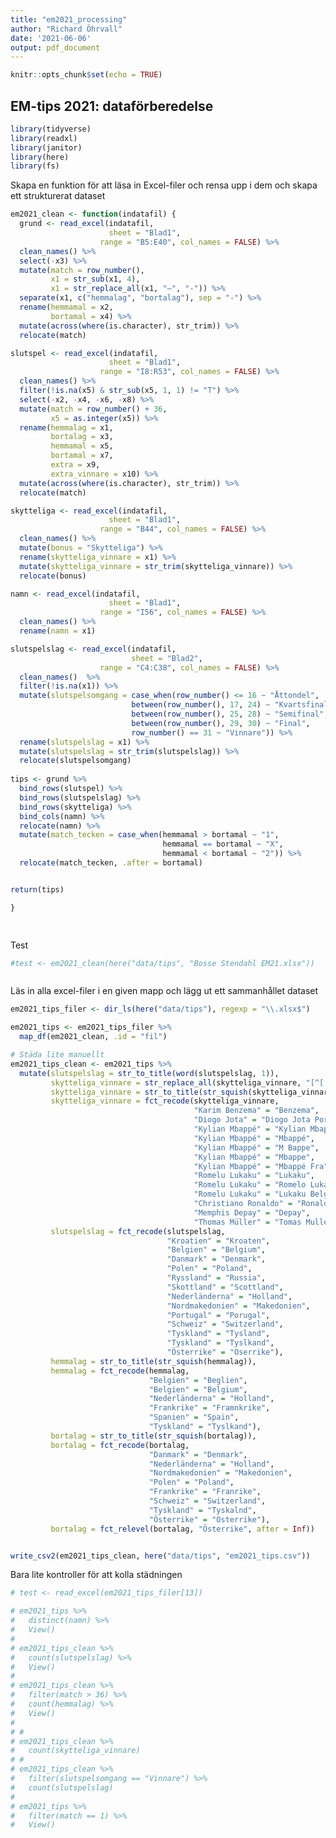 ```yaml
---
title: "em2021_processing"
author: "Richard Öhrvall"
date: '2021-06-06'
output: pdf_document
---
```


```r
knitr::opts_chunk$set(echo = TRUE)
```

## EM-tips 2021: dataförberedelse

```r
library(tidyverse)
library(readxl)
library(janitor)
library(here)
library(fs)

```


Skapa en funktion för att läsa in Excel-filer och rensa upp i dem och skapa ett strukturerat dataset

```r

em2021_clean <- function(indatafil) {
  grund <- read_excel(indatafil,
                      sheet = "Blad1",
                    range = "B5:E40", col_names = FALSE) %>% 
  clean_names() %>% 
  select(-x3) %>% 
  mutate(match = row_number(),
         x1 = str_sub(x1, 4),
         x1 = str_replace_all(x1, "–", "-")) %>% 
  separate(x1, c("hemmalag", "bortalag"), sep = "-") %>% 
  rename(hemmamal = x2,
         bortamal = x4) %>% 
  mutate(across(where(is.character), str_trim)) %>%
  relocate(match)

slutspel <- read_excel(indatafil,
                      sheet = "Blad1",
                    range = "I8:R53", col_names = FALSE) %>% 
  clean_names() %>% 
  filter(!is.na(x5) & str_sub(x5, 1, 1) != "T") %>% 
  select(-x2, -x4, -x6, -x8) %>% 
  mutate(match = row_number() + 36,
         x5 = as.integer(x5)) %>% 
  rename(hemmalag = x1,
         bortalag = x3,
         hemmamal = x5,
         bortamal = x7,
         extra = x9,
         extra_vinnare = x10) %>% 
  mutate(across(where(is.character), str_trim)) %>% 
  relocate(match)

skytteliga <- read_excel(indatafil,
                      sheet = "Blad1",
                    range = "B44", col_names = FALSE) %>% 
  clean_names() %>% 
  mutate(bonus = "Skytteliga") %>% 
  rename(skytteliga_vinnare = x1) %>% 
  mutate(skytteliga_vinnare = str_trim(skytteliga_vinnare)) %>% 
  relocate(bonus)

namn <- read_excel(indatafil,
                      sheet = "Blad1",
                    range = "I56", col_names = FALSE) %>% 
  clean_names() %>% 
  rename(namn = x1)

slutspelslag <- read_excel(indatafil,
                           sheet = "Blad2",
                    range = "C4:C38", col_names = FALSE) %>% 
  clean_names()  %>% 
  filter(!is.na(x1)) %>% 
  mutate(slutspelsomgang = case_when(row_number() <= 16 ~ "Åttondel",
                           between(row_number(), 17, 24) ~ "Kvartsfinal",
                           between(row_number(), 25, 28) ~ "Semifinal",
                           between(row_number(), 29, 30) ~ "Final",
                           row_number() == 31 ~ "Vinnare")) %>% 
  rename(slutspelslag = x1) %>% 
  mutate(slutspelslag = str_trim(slutspelslag)) %>% 
  relocate(slutspelsomgang)
  
tips <- grund %>% 
  bind_rows(slutspel) %>% 
  bind_rows(slutspelslag) %>% 
  bind_rows(skytteliga) %>% 
  bind_cols(namn) %>% 
  relocate(namn) %>% 
  mutate(match_tecken = case_when(hemmamal > bortamal ~ "1",
                                  hemmamal == bortamal ~ "X",
                                  hemmamal < bortamal ~ "2")) %>% 
  relocate(match_tecken, .after = bortamal)


return(tips)

}

  
```

Test

```r
#test <- em2021_clean(here("data/tips", "Bosse Stendahl EM21.xlsx"))



```

Läs in alla excel-filer i en given mapp och lägg ut ett sammanhållet dataset

```r
em2021_tips_filer <- dir_ls(here("data/tips"), regexp = "\\.xlsx$")

em2021_tips <- em2021_tips_filer %>% 
  map_df(em2021_clean, .id = "fil") 

# Städa lite manuellt
em2021_tips_clean <- em2021_tips %>% 
  mutate(slutspelslag = str_to_title(word(slutspelslag, 1)),
         skytteliga_vinnare = str_replace_all(skytteliga_vinnare, "[^[:alnum:]]", " "),
         skytteliga_vinnare = str_to_title(str_squish(skytteliga_vinnare)),
         skytteliga_vinnare = fct_recode(skytteliga_vinnare,
                                         "Karim Benzema" = "Benzema",
                                         "Diogo Jota" = "Diogo Jota Portugal",
                                         "Kylian Mbappé" = "Kylian Mbappe",
                                         "Kylian Mbappé" = "Mbappé",
                                         "Kylian Mbappé" = "M Bappe",
                                         "Kylian Mbappé" = "Mbappe",
                                         "Kylian Mbappé" = "Mbappé Fra",
                                         "Romelu Lukaku" = "Lukaku",
                                         "Romelu Lukaku" = "Romelo Lukaku",
                                         "Romelu Lukaku" = "Lukaku Belgien",
                                         "Christiano Ronaldo" = "Ronaldo",
                                         "Memphis Depay" = "Depay",
                                         "Thomas Müller" = "Tomas Muller"),
         slutspelslag = fct_recode(slutspelslag,
                                   "Kroatien" = "Kroaten",
                                   "Belgien" = "Belgium",
                                   "Danmark" = "Denmark",
                                   "Polen" = "Poland",
                                   "Ryssland" = "Russia",
                                   "Skottland" = "Scottland",
                                   "Nederländerna" = "Holland",
                                   "Nordmakedonien" = "Makedonien",
                                   "Portugal" = "Porugal",
                                   "Schweiz" = "Switzerland",
                                   "Tyskland" = "Tysland",
                                   "Tyskland" = "Tyslkand",
                                   "Österrike" = "Oserrike"),
         hemmalag = str_to_title(str_squish(hemmalag)),
         hemmalag = fct_recode(hemmalag,
                               "Belgien" = "Beglien",
                               "Belgien" = "Belgium",
                               "Nederländerna" = "Holland",
                               "Frankrike" = "Framnkrike",
                               "Spanien" = "Spain",
                               "Tyskland" = "Tyslkand"),
         bortalag = str_to_title(str_squish(bortalag)),
         bortalag = fct_recode(bortalag,
                               "Danmark" = "Denmark",
                               "Nederländerna" = "Holland",
                               "Nordmakedonien" = "Makedonien",
                               "Polen" = "Poland",
                               "Frankrike" = "Franrike",
                               "Schweiz" = "Switzerland",
                               "Tyskland" = "Tyskalnd",
                               "Österrike" = "Osterrike"),
         bortalag = fct_relevel(bortalag, "Österrike", after = Inf))


write_csv2(em2021_tips_clean, here("data/tips", "em2021_tips.csv"))


```





Bara lite kontroller för att kolla städningen

```r
# test <- read_excel(em2021_tips_filer[13])

# em2021_tips %>%
#   distinct(namn) %>%
#   View()
# 
# em2021_tips_clean %>%
#   count(slutspelslag) %>%
#   View()
# 
# em2021_tips_clean %>%
#   filter(match > 36) %>%
#   count(hemmalag) %>%
#   View()
# 
# # 
# em2021_tips_clean %>%
#   count(skytteliga_vinnare)
# # 
# em2021_tips_clean %>%
#   filter(slutspelsomgang == "Vinnare") %>%
#   count(slutspelslag)
# 
# em2021_tips %>% 
#   filter(match == 1) %>% 
#   View()

```

